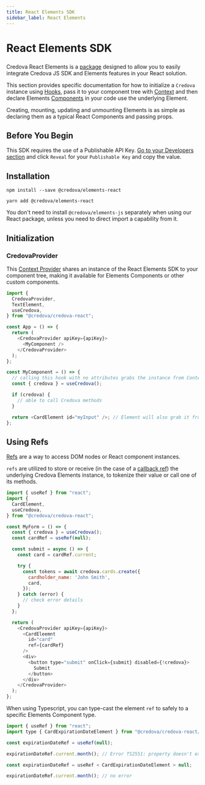 ```yaml
---
title: React Elements SDK
sidebar_label: React Elements
---
```




# React Elements SDK

<GithubCard
  heading="React Elements SDK"
  icon={SDK.REACT}
  organization="credova-financial"
  repository="credova-elements"
/>

###

Credova React Elements is a [package](https://www.npmjs.com/package/@credova/elements-react) designed to allow you to easily integrate Credova JS SDK and Elements features in your React solution.

This section provides specific documentation for how to initialize a `Credova` instance using [Hooks](https://reactjs.org/docs/hooks-intro.html), pass it to your component tree with [Context](https://reactjs.org/docs/context.html) and then declare Elements [Components](https://reactjs.org/docs/components-and-props.html) in your code use the underlying Element.

Creating, mounting, updating and unmounting Elements is as simple as declaring them as a typical React Components and passing props.

## Before You Begin

This SDK requires the use of a Publishable API Key. [Go to your Developers section](https://portal.credova.com/developers/api-keys) and click `Reveal` for your `Publishable Key` and copy the value.

## Installation

<Tabs className="credova-tabs">
  <TabItem value="npm" label="npm">

```shell showLineNumbers
npm install --save @credova/elements-react
```

  </TabItem>
  <TabItem value="yarn" label="yarn">

```shell showLineNumbers
yarn add @credova/elements-react
```

  </TabItem>
</Tabs>

<Alert>You don't need to install <code>@credova/elements-js</code> separately when using our React package, unless you need to direct import a capability from it.</Alert>

## Initialization

### CredovaProvider

This [Context Provider](https://reactjs.org/docs/context.html) shares an instance of the React Elements SDK to your component tree, making it available for Elements Components or other custom components.

```javascript showLineNumbers
import {
  CredovaProvider,
  TextElement,
  useCredova,
} from "@credova/credova-react";

const App = () => {
  return (
    <CredovaProvider apiKey={apiKey}>
      <MyComponent />
    </CredovaProvider>
  );
};

const MyComponent = () => {
  // calling this hook with no attributes grabs the instance from Context
  const { credova } = useCredova();

  if (credova) {
    // able to call Credova methods
  }

  return <CardElement id="myInput" />; // Element will also grab it from the Context
};
```

## Using Refs

[Refs](https://react.dev/learn/referencing-values-with-refs) are a way to access DOM nodes or React component instances.

`refs` are utilized to store or receive (in the case of a [callback ref](https://react.dev/learn/referencing-values-with-refs)) the underlying Credova Elements instance, to tokenize their value or call one of its methods.

```javascript showLineNumbers
import { useRef } from "react";
import {
  CardElement,
  useCredova,
} from "@credova/credova-react";

const MyForm = () => {
  const { credova } = useCredova();
  const cardRef = useRef(null);

  const submit = async () => {
    const card = cardRef.current;

    try {
      const tokens = await credova.cards.create({
        cardholder_name: 'John Smith',
        card,
      });
    } catch (error) {
      // check error details
    }
  };

  return (
    <CredovaProvider apiKey={apiKey}>
      <CardEleemnt
        id="card"
        ref={cardRef}
      />
      <div>
        <button type="submit" onClick={submit} disabled={!credova}>
          Submit
        </button>
      </div>
    </CredovaProvider>
  );
};
```

When using Typescript, you can type-cast the element `ref` to safely to a specific Elements Component type.

```javascript showLineNumbers
import { useRef } from "react";
import type { CardExpirationDateElement } from "@credova/credova-react/types";

const expirationDateRef = useRef(null);

expirationDateRef.current.month(); // Error TS2551: property doesn't exist

const expirationDateRef = useRef < CardExpirationDateElement > null;

expirationDateRef.current.month(); // no error
```
